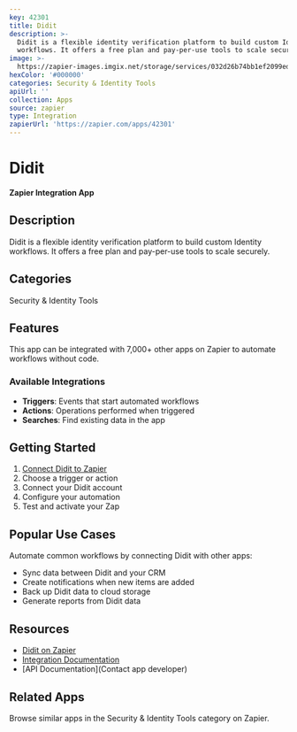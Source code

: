 ```yaml
---
key: 42301
title: Didit
description: >-
  Didit is a flexible identity verification platform to build custom Identity
  workflows. It offers a free plan and pay-per-use tools to scale securely.
image: >-
  https://zapier-images.imgix.net/storage/services/032d26b74bb1ef2099ed92a72756db06.png?auto=format%2Ccompress&ixlib=python-3.0.0&q=50
hexColor: '#000000'
categories: Security & Identity Tools
apiUrl: ''
collection: Apps
source: zapier
type: Integration
zapierUrl: 'https://zapier.com/apps/42301'
---
```

# Didit

**Zapier Integration App**

## Description

Didit is a flexible identity verification platform to build custom Identity workflows. It offers a free plan and pay-per-use tools to scale securely.

## Categories

Security & Identity Tools

## Features

This app can be integrated with 7,000+ other apps on Zapier to automate workflows without code.

### Available Integrations

- **Triggers**: Events that start automated workflows
- **Actions**: Operations performed when triggered
- **Searches**: Find existing data in the app

## Getting Started

1. [Connect Didit to Zapier](https://zapier.com/apps/42301)
2. Choose a trigger or action
3. Connect your Didit account
4. Configure your automation
5. Test and activate your Zap

## Popular Use Cases

Automate common workflows by connecting Didit with other apps:

- Sync data between Didit and your CRM
- Create notifications when new items are added
- Back up Didit data to cloud storage
- Generate reports from Didit data

## Resources

- [Didit on Zapier](https://zapier.com/apps/42301)
- [Integration Documentation](https://zapier.com/apps/42301/integrations)
- [API Documentation](Contact app developer)

## Related Apps

Browse similar apps in the Security & Identity Tools category on Zapier.
